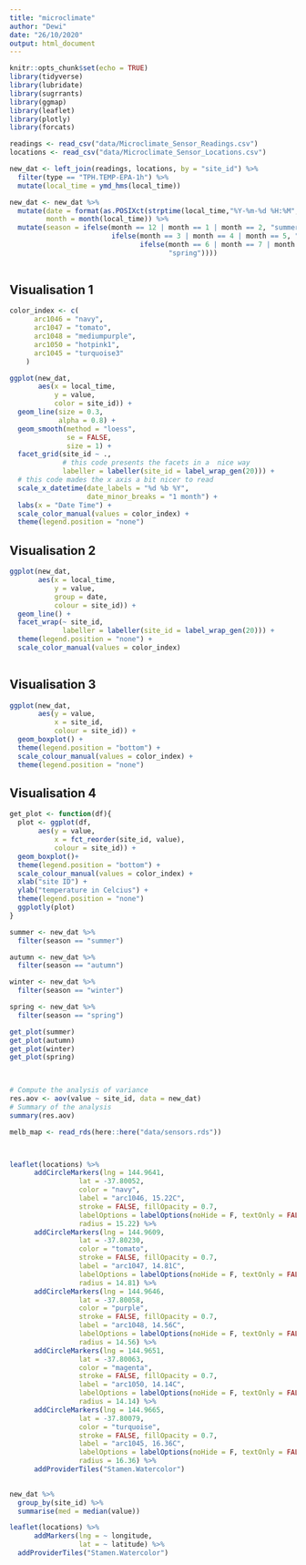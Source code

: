 ```yaml
---
title: "microclimate"
author: "Dewi"
date: "26/10/2020"
output: html_document
---
```


```r
knitr::opts_chunk$set(echo = TRUE)
library(tidyverse)
library(lubridate)
library(sugrrants)
library(ggmap)
library(leaflet)
library(plotly)
library(forcats)
```

```r
readings <- read_csv("data/Microclimate_Sensor_Readings.csv")
locations <- read_csv("data/Microclimate_Sensor_Locations.csv")
```

```r
new_dat <- left_join(readings, locations, by = "site_id") %>%
  filter(type == "TPH.TEMP-EPA-1h") %>%
  mutate(local_time = ymd_hms(local_time))

new_dat <- new_dat %>%
  mutate(date = format(as.POSIXct(strptime(local_time,"%Y-%m-%d %H:%M",tz="")) ,format = "%Y-%m-%d"),
         month = month(local_time)) %>%
  mutate(season = ifelse(month == 12 | month == 1 | month == 2, "summer",
                         ifelse(month == 3 | month == 4 | month == 5, "autumn",
                                ifelse(month == 6 | month == 7 | month == 8, "winter",
                                       "spring"))))
  
```

## Visualisation 1

```r

color_index <- c(
      arc1046 = "navy",
      arc1047 = "tomato",
      arc1048 = "mediumpurple",
      arc1050 = "hotpink1",
      arc1045 = "turquoise3"
    )

ggplot(new_dat,
       aes(x = local_time, 
           y = value,
           color = site_id)) +
  geom_line(size = 0.3,
            alpha = 0.8) +
  geom_smooth(method = "loess",
              se = FALSE,
              size = 1) +
  facet_grid(site_id ~ ., 
             # this code presents the facets in a  nice way
             labeller = labeller(site_id = label_wrap_gen(20))) +
  # this code mades the x axis a bit nicer to read
  scale_x_datetime(date_labels = "%d %b %Y", 
                   date_minor_breaks = "1 month") +
  labs(x = "Date Time") +
  scale_color_manual(values = color_index) +
  theme(legend.position = "none")
```

## Visualisation 2

```r
ggplot(new_dat,
       aes(x = local_time,
           y = value,
           group = date,
           colour = site_id)) +
  geom_line() +
  facet_wrap(~ site_id,
             labeller = labeller(site_id = label_wrap_gen(20))) +
  theme(legend.position = "none") +
  scale_color_manual(values = color_index)
  
```

## Visualisation 3

```r
ggplot(new_dat,
       aes(y = value,
           x = site_id,
           colour = site_id)) +
  geom_boxplot() +
  theme(legend.position = "bottom") +
  scale_colour_manual(values = color_index) +
  theme(legend.position = "none")
```

## Visualisation 4

```r

get_plot <- function(df){
  plot <- ggplot(df,
       aes(y = value,
           x = fct_reorder(site_id, value),
           colour = site_id)) +
  geom_boxplot()+
  theme(legend.position = "bottom") +
  scale_colour_manual(values = color_index) +
  xlab("site ID") +
  ylab("temperature in Celcius") +
  theme(legend.position = "none") 
  ggplotly(plot)
}

summer <- new_dat %>%
  filter(season == "summer")

autumn <- new_dat %>%
  filter(season == "autumn")

winter <- new_dat %>%
  filter(season == "winter")

spring <- new_dat %>%
  filter(season == "spring")

get_plot(summer)
get_plot(autumn)
get_plot(winter)
get_plot(spring)

  
```

```r
# Compute the analysis of variance
res.aov <- aov(value ~ site_id, data = new_dat)
# Summary of the analysis
summary(res.aov)
```

```r
melb_map <- read_rds(here::here("data/sensors.rds")) 



leaflet(locations) %>%
      addCircleMarkers(lng = 144.9641,
                 lat = -37.80052,
                 color = "navy",
                 label = "arc1046, 15.22C",
                 stroke = FALSE, fillOpacity = 0.7,
                 labelOptions = labelOptions(noHide = F, textOnly = FALSE),
                 radius = 15.22) %>%
      addCircleMarkers(lng = 144.9609,
                 lat = -37.80230,
                 color = "tomato",
                 stroke = FALSE, fillOpacity = 0.7,
                 label = "arc1047, 14.81C",
                 labelOptions = labelOptions(noHide = F, textOnly = FALSE),
                 radius = 14.81) %>%
      addCircleMarkers(lng = 144.9646,
                 lat = -37.80058,
                 color = "purple",
                 stroke = FALSE, fillOpacity = 0.7,
                 label = "arc1048, 14.56C",
                 labelOptions = labelOptions(noHide = F, textOnly = FALSE),
                 radius = 14.56) %>%
      addCircleMarkers(lng = 144.9651,
                 lat = -37.80063,
                 color = "magenta",
                 stroke = FALSE, fillOpacity = 0.7,
                 label = "arc1050, 14.14C",
                 labelOptions = labelOptions(noHide = F, textOnly = FALSE),
                 radius = 14.14) %>%
      addCircleMarkers(lng = 144.9665,
                 lat = -37.80079,
                 color = "turquoise",
                 stroke = FALSE, fillOpacity = 0.7,
                 label = "arc1045, 16.36C",
                 labelOptions = labelOptions(noHide = F, textOnly = FALSE),
                 radius = 16.36) %>%
      addProviderTiles("Stamen.Watercolor") 
  

```

```r
new_dat %>%
  group_by(site_id) %>%
  summarise(med = median(value))
```
```r
leaflet(locations) %>%
      addMarkers(lng = ~ longitude,
                 lat = ~ latitude) %>%
  addProviderTiles("Stamen.Watercolor") 
  
```

